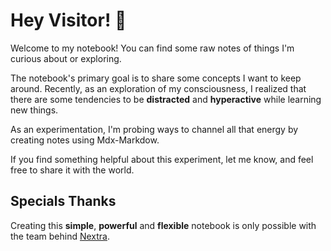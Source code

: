 # Hey Visitor! 🤙

Welcome to my notebook! You can find some raw notes of things I'm curious about or exploring.

The notebook's primary goal is to share some concepts I want to keep around. Recently, as an exploration of my consciousness, I realized that there are some tendencies to be **distracted** and **hyperactive** while learning new things.

As an experimentation, I'm probing ways to channel all that energy by creating notes using Mdx-Markdow.

If you find something helpful about this experiment, let me know, and feel free to share it with the world.

## Specials Thanks

Creating this **simple**, **powerful** and **flexible** notebook is only possible with the team behind [Nextra](https://nextra.site).
